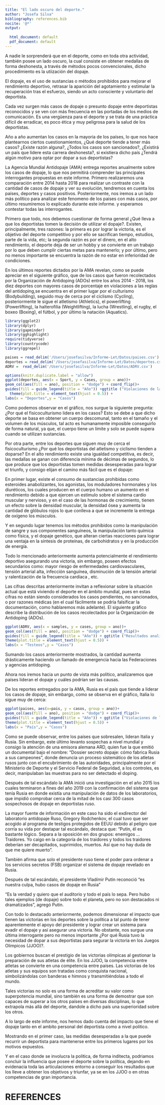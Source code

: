 ```yaml
---
title: "El lado oscuro del deporte."
author: "Josefa Silva"
bibliography: references.bib
nocite: '@*'
output:
  
  html_document: default
  pdf_document: default
---
```


A nadie le sorprenderá que en el deporte, como en toda otra actividad,  también posee un lado oscuro, la cual consiste en obtener medallas de forma deshonesta, a través de métodos pocos convencionales, dicho procedimiento es la utiización del dopaje.

El dopaje, es el uso de sustancias o métodos prohibidos para mejorar el rendimiento deportivo, retrasar la aparición del agotamiento y estimular la recuperación tras el esfuerzo, siendo un acto consciente y voluntario del deportista.

Cada vez surgen más casos de dopaje o presunto dopaje entre deportistas reconocidos y se ven con más frecuencia en las portadas de los medios de comunicación. Es una vergüenza para el deporte y se trata de una práctica difícil de erradicar,
es poco ética y muy peligrosa para la salud de los deportistas.

Año a año aumentan los casos en la mayoria de los países, lo que nos hace plantearnos ciertos cuestionamientos, ¿Qué deporte tiende a tener más casos? ¿Existe razón alguna?, ¿Todos los casos son sancionados?, ¿Existirá un país que lidere esta carrera deshonesta?, si existiera dicho país ¿Tendrá algún motivo para optar por dopar a sus deportistas?

La Agencia Mundial Antidopaje (AMA) entrega reportes anualmente sobre los casos de dopaje, lo que nos permitirá comprender las principales interrogantes propuestas en este informe. Primero realizaremos una comparación entre 2014 hasta 2018 para realizar un contraste con la cantidad de casos de dopaje y ver su evolución, tendremos en cuenta los países, deportes y casos  positivos. Posteriormente, nos iremos a un lado más político para analizar este fenomeno de los paises con más casos, por último resumiremos lo explicado durante este informe. y esperamos contestar todas las interrogantes.


Primero que todo, nos debemos cuestionar de forma general ¿Qué lleva a que los deportistas tomen la decisión de utilizar el dopaje?. Existen, principalmente, tres razones: la primera es por lograr la victoria, es el objetivo del deporte competitivo y por ello se sacrifican tiempo, estudios, parte de la vida, etc; la  segunda razón es por el dinero, en el alto rendimiento, el deporte deja de ser un hobby y se convierte en un trabajo por lo que deben cumplir ciertas metas para mantenerlo; y por último, pero no menos importante se encuentra la razón de no estar en inferioridad de condiciones. 


En los últimos reportes dictados por la AMA revelan, como se puede apreciar en el siguiente gráfico, que de los casos que fueron recolectados por la Organización de Antidoping (ADOs) entre los años 2014 - 2018, los diez deportes con mayores casos de porcentaje en violaciones a las reglas del antidoping,se encuentra en el primer lugar por el  culturismo (Bodybuilding), seguido muy de cerca por el ciclismo (Cycling), posteriormente le sigue el atletismo (Athletics), el powerlifting (Powerlifting), la halterofilia (Weightlifting), la lucha (Wrestling), el rugby, el boxeo (Boxing), el fútbol, y por último la natación (Aquatics).


```r
library(ggplot2)
library(dplyr)
library(gapminder)
library(gghighlight)
require(tidyverse)
library(countrycode)
library(ggrepel)

paises = read_delim('/Users/josefasilva/Informe-Let/Datos/paises.csv')
deportes = read_delim('/Users/josefasilva/Informe-Let/Datos/deportes.csv')
ADRV =  read_delim('/Users/josefasilva/Informe-Let/Datos/ADRV.csv')

```


```r
options(knitr.duplicate.label = "allow")
ggplot(deportes, aes(x = Sport, y = Cases, group = ano))+
geom_col(aes(fill = ano), position = "dodge") + coord_flip()+
guides(fill = guide_legend(title = "Año")) +ggtitle ("Violaciones de las reglas antidojape entre los años 2014-2018 \n Top 10 deportes ")+ 
  theme(plot.title = element_text(hjust = 0.5)) +
labs(x = "Deportes",y = "Casos") 

```

Como podemos observar en el gráfico, nos surgue la siguiente pregunta: ¿Por qué el fisicoculturismo lidera en los casos? Esto se debe a que dicho deporte se basa en obtener un cuerpo descomunal, tanto en el tamaño y el volumen de los músculos, tal acto es humanamente imposible conseguirlo de forma natural, ya que, el cuerpo tiene un límite y solo se puede supera cuando se utilizan sustancias.

Por otra parte, entre los deportes que siguen muy de cerca el fisicoculturismo ¿Por qué los deportistas del atletismo y ciclismo tienden a doparse? En el alto rendimiento existe una igualdad competitiva, es decir, las medallas se ganan con diferencia mínima de décimas de segundos, lo que produce que los deportistas tomen medidas desesperadas para lograr el triunfo, y consigo elijan el camino más fácil que es el dopaje: 

En primer lugar, existe el consumo de sustancias prohibidas como esteroides anabolizantes, los agonistas, los moduladores hormonales y los diuréticos, los cuales producen en el cuerpo humano un aumento en el rendimiento debido a que ejercen un estímulo sobre el sistema cardio muscular y nervioso, y en el caso de las hormonas de crecimiento, tienen un efecto sobre la densidad muscular, la densidad ósea y aumenta la cantidad de glóbulos rojos lo que conlleva a que se incremente la entrega de oxígeno los músculos.

Y en segundo lugar tenemos los métodos prohibidos como la manipulación de sangre y sus componentes sanguíneos, la manipulación tanto química como física, y el dopaje genético, que alteran ciertas reacciones para lograr una ventaja en la síntesis de proteínas, de carbohidratos y en la producción de energía.

Todo lo mencionado anteriormente aumenta potencialmente el rendimiento deportivo asegurando una victoria, sin embargo, poseen efectos secundarios como: mayor riesgo de enfermedades cardiovasculares, tensión arterial alta, infección sanguínea, disminución de la tensión arterial y ralentización de la frecuencia cardíaca , etc.

Las cifras descritas anteriormente invitan a reflexionar sobre la situación actual que está viviendo el deporte en el ámbito mundial, pues en estas cifras no están siendo considerados los casos pendientes, no sancionados, o por razones médicas (en el cual fácilmente se podría falsificar la documentación, como hablaremos más adelante). El siguiente gráfico describe la distribución de los casos recolectados por la Organización de Antidoping (ADOs).

```r
ggplot(ADRV, aes(x = samples, y = cases, group = ano))+
geom_col(aes(fill = ano), position = "dodge") + coord_flip()+
guides(fill = guide_legend(title = "Año")) + ggtitle ("Resultados analíticos adversos (AAF) entre los años \n 2014-2018") +
theme(plot.title = element_text(hjust = 0.5)) +
labs(x = "Testeos",y = "Casos") 
```

Sumando los casos anteriormente mostrados, la cantidad aumenta drásticamente haciendo un llamado de emergencia hacia las Federaciones y agencias antidoping.

Ahora nos iremos hacia un  punto de vista más político, analizaremos que países lideran el dopaje y cuáles podrían ser las causas.

De los reportes entregados por la AMA, Rusia es el país que tiende a liderar los casos de dopaje, sin embargo, como se observa en el gráfico, Italia lo sigue muy de cerca:

```r
ggplot(paises, aes(x=pais, y = casos, group = ano))+
geom_col(aes(fill = ano), position = "dodge") + coord_flip()+
guides(fill = guide_legend(title = "Año")) + ggtitle ("Violaciones de las reglas antidojape entre los años 2014-2018 \n Top 8 Naciones ") +
theme(plot.title = element_text(hjust = 0.5)) +
labs(x = "País",y = "Casos") 
```

Como se puede observar, entre los países que sobresalen, lideran Italia y Rusia. Sin embargo, este último levanto sospechas a nivel mundial y consigo la atención de una emisora alemana ARD, quien fue la que emitió un documental bajo el nombre: “Dossier secreto dopaje: cómo fabrica Rusia a sus campeones”, donde denuncia un proceso sistemático de los atletas rusos junto con el encubrimiento de las autoridades, principalmente por el Ministerio de Deporte y el Servicio Federal de Seguridad, a los controles, es decir, manipulaban las muestras para no ser detectado el doping. 

Después de tal escándalo la AMA inició una investigación en el año 2015 los cuales terminaron a fines del año 2019 con la confirmación del sistema que tenía Rusia en donde existía una manipulación de datos de los laboratorios, que impidió comprobar cerca de la mitad de los casi 300 casos sospechosos de dopaje en deportistas ruso. 

La mayor fuente de información en este caso ha sido el exdirector del laboratorio antidopaje Ruso, Gregory Rodchenkov, el cual tuvo que ser acogido al programa de testigos protegidos de EEUU debido al peligro que corría su vida por destapar tal escándalo, destaca que: “Putin, él es bastante lógico. Separa a la oposición en dos grupos: enemigos … Traidores. Yo caigo en la categoría de los traidores y todos los traidores deberían ser decapitados, suprimidos, muertos. Así que no hay duda de que me quiere muerto".

También afirma que solo el presidente ruso tiene el poder para ordenar a los servicios secretos (FSB) organizar el sistema de dopaje revelado en Rusia. 

Después de tal escándalo, el presidente Vladímir Putin reconoció “es nuestra culpa, hubo casos de dopaje en Rusia”

“Es la verdad y quiero que el auditorio y todo el país lo sepa. Pero hubo tales ejemplos (de dopaje) sobre todo el planeta, pero no son destacados ni dramatizados”, agregó Putin.

Con todo lo destacado anteriormente, podemos dimensionar el impacto que tienen las victorias en los deportes sobre la política a tal punto de tener aparentemente el apoyo del presidente y lograr crear un sistema para evadir el dopaje y así asegurar una victoria. No obstante, nos surgue una última interrogante pero no menos importante ¿Por qué Rusia tuvo la necesidad de dopar a sus deportistas para segurar la victoria en los Juegos Olimpicos (JJOO)?.

Los gobiernos buscan el prestigio de las victorias olímpicas al gestionar la preparación de sus atletas de élite. En los JJOO, la competencia entre atletas se convierte en una competencia entre países. Las victorias de los atletas y sus equipos son tratadas como conquista nacional, simbolizándolas con banderas e himnos y transmitiéndolas a todo el mundo. 

Tales victorias no solo es una forma de acreditar su valor como superpotencia mundial, sino también es una forma de demostrar que son capaces de superar a los otros países en diversas disciplinas, lo que extrapola más allá del deporte, dandole a dicho país una superioridad sobre los otros.



A lo largo de este informe, nos hemos dado cuenta del impacto que tiene el dopaje tanto
en el ambito personal del deportista como a nivel politico.

Mostrando en el primer caso, las medidas desesperadas a la que puede recurrir un deportista para mantenerse entre los primeros lugares por los motivos expuestos.

Y en el caso donde se involucra la politica, de forma inditecta, podriamos concluir la influencia que posee el deporte sobre la política,  dejando en evidenacia toda las articulaciones entorno a conseguir los resultados que los lleve a obtener los objetivos y triunfar, ya se en los JJOO o en otras competencias de gran importancia.



# REFERENCES




